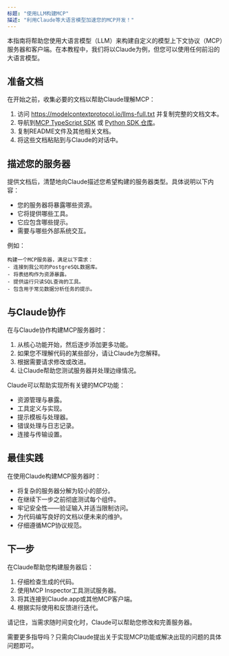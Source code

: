 ```yaml
---
标题: "使用LLM构建MCP"
描述: "利用Claude等大语言模型加速您的MCP开发！"
---
```


本指南将帮助您使用大语言模型（LLM）来构建自定义的模型上下文协议（MCP）服务器和客户端。在本教程中，我们将以Claude为例，但您可以使用任何前沿的大语言模型。

## 准备文档

在开始之前，收集必要的文档以帮助Claude理解MCP：

1. 访问 https://modelcontextprotocol.io/llms-full.txt 并复制完整的文档文本。
2. 导航到[MCP TypeScript SDK](https://github.com/modelcontextprotocol/typescript-sdk) 或 [Python SDK 仓库](https://github.com/modelcontextprotocol/python-sdk)。
3. 复制README文件及其他相关文档。
4. 将这些文档粘贴到与Claude的对话中。

## 描述您的服务器

提供文档后，清楚地向Claude描述您希望构建的服务器类型。具体说明以下内容：

- 您的服务器将暴露哪些资源。
- 它将提供哪些工具。
- 它应包含哪些提示。
- 需要与哪些外部系统交互。

例如：
```
构建一个MCP服务器，满足以下需求：
- 连接到我公司的PostgreSQL数据库。
- 将表结构作为资源暴露。
- 提供运行只读SQL查询的工具。
- 包含用于常见数据分析任务的提示。
```

## 与Claude协作

在与Claude协作构建MCP服务器时：

1. 从核心功能开始，然后逐步添加更多功能。
2. 如果您不理解代码的某些部分，请让Claude为您解释。
3. 根据需要请求修改或改进。
4. 让Claude帮助您测试服务器并处理边缘情况。

Claude可以帮助实现所有关键的MCP功能：

- 资源管理与暴露。
- 工具定义与实现。
- 提示模板与处理器。
- 错误处理与日志记录。
- 连接与传输设置。

## 最佳实践

在使用Claude构建MCP服务器时：

- 将复杂的服务器分解为较小的部分。
- 在继续下一步之前彻底测试每个组件。
- 牢记安全性——验证输入并适当限制访问。
- 为代码编写良好的文档以便未来的维护。
- 仔细遵循MCP协议规范。

## 下一步

在Claude帮助您构建服务器后：

1. 仔细检查生成的代码。
2. 使用MCP Inspector工具测试服务器。
3. 将其连接到Claude.app或其他MCP客户端。
4. 根据实际使用和反馈进行迭代。

请记住，当需求随时间变化时，Claude可以帮助您修改和完善服务器。

需要更多指导吗？只需向Claude提出关于实现MCP功能或解决出现的问题的具体问题即可。